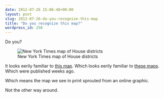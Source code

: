 ```yaml
---
date: 2012-07-26 15:06:48+00:00
layout: post
slug: 2012-07-26-do-you-recognize-this-map
title: "Do you recognize this map?"
wordpress_id: 250
---
```


Do you?

![New York Times map of House districts]({{ site.url }}/assets/posts/2012-07-26-do-you-recognize-this-map/map.jpg)

It looks eerily familiar to [this map](http://elections.nytimes.com/2012/ratings/house). Which looks eerily familiar to [these maps](http://elections.nytimes.com/2012/electoral-map). Which were published weeks ago.

Which means the map we see in print sprouted from an online graphic.

Not the other way around.

